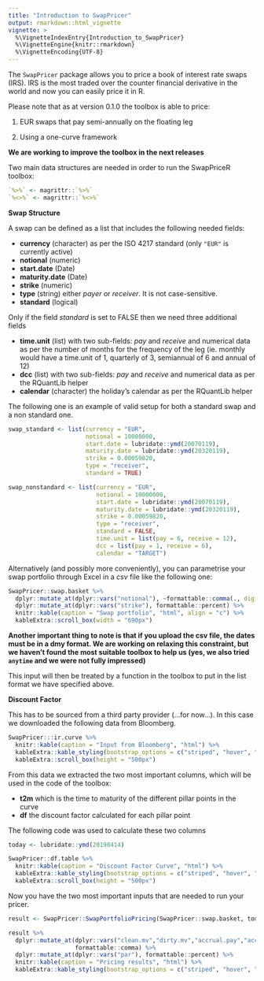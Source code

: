 ```yaml
---
title: "Introduction to SwapPricer"
output: rmarkdown::html_vignette
vignette: >
  %\VignetteIndexEntry{Introduction_to_SwapPricer}
  %\VignetteEngine{knitr::rmarkdown}
  %\VignetteEncoding{UTF-8}
---
```

The `SwapPricer` package allows you to price a book of interest rate swaps (IRS).
IRS is the most traded over the counter financial derivative in the world and now
you can easily price it in R.  

Please note that as at version 0.1.0 the toolbox is able to price:

1) EUR swaps that pay semi-annually on the floating leg

2) Using a one-curve framework

**We are working to improve the toolbox in the next releases**

Two main data structures are needed in order to run the SwapPriceR toolbox:

```r
`%>%` <- magrittr::`%>%`
`%<>%` <- magrittr::`%<>%`
```

**Swap Structure**

A swap can be defined as a list that includes the following needed fields:

* **currency** (character) as per the ISO 4217 standard (only `"EUR"` is currently active)
* **notional** (numeric)
* **start.date** (Date)
* **maturity.date** (Date)
* **strike** (numeric)
* **type** (string) either *payer* or *receiver*. It is not case-sensitive.
* **standard** (logical) 

Only if the field *standard* is set to FALSE then we need three additional fields

* **time.unit** (list) with two sub-fields: *pay* and *receive* and numerical data as per the number of months for the frequency of the leg (ie. monthly would have a time.unit of 1, quarterly of 3, semiannual of 6 and annual of 12)
* **dcc** (list) with two sub-fields: *pay* and *receive* and numerical data as per the RQuantLib helper
* **calendar** (character) the holiday's calendar as per the RQuantLib helper

The following one is an example of valid setup for both a standard swap and a non standard one.

```r
swap_standard <- list(currency = "EUR",
                      notional = 10000000,
                      start.date = lubridate::ymd(20070119),
                      maturity.date = lubridate::ymd(20320119),
                      strike = 0.00059820,
                      type = "receiver",
                      standard = TRUE)

swap_nonstandard <- list(currency = "EUR",
                         notional = 10000000,
                         start.date = lubridate::ymd(20070119),
                         maturity.date = lubridate::ymd(20320119),
                         strike = 0.00059820,
                         type = "receiver",
                         standard = FALSE,
                         time.unit = list(pay = 6, receive = 12),
                         dcc = list(pay = 1, receive = 6),
                         calendar = "TARGET")
```

Alternatively (and possibly more conveniently), you can parametrise your swap 
portfolio through Excel in a *csv* file like the following one:

```r
SwapPricer::swap.basket %>% 
  dplyr::mutate_at(dplyr::vars("notional"), ~formattable::comma(., digits = 0)) %>%
  dplyr::mutate_at(dplyr::vars("strike"), formattable::percent) %>% 
  knitr::kable(caption = "Swap portfolio", "html", align = "c") %>% 
  kableExtra::scroll_box(width = "690px")
```

**Another important thing to note is that if you upload the csv file, the dates
must be in a dmy format. We are working on relaxing this constraint, but we 
haven't found the most suitable toolbox to help us (yes, we also tried `anytime`
and we were not fully impressed)**

This input will then be treated by a function in the toolbox to put in the list
format we have specified above.

**Discount Factor**

This has to be sourced from a third party provider (...for now...). 
In this case we downloaded the following data from Bloomberg.

```r
SwapPricer:::ir.curve %>% 
  knitr::kable(caption = "Input from Bloomberg", "html") %>% 
  kableExtra::kable_styling(bootstrap_options = c("striped", "hover", "condensed", "responsive")) %>% 
  kableExtra::scroll_box(height = "500px")
```

From this data we extracted the two most important columns, which will be used in the code of the toolbox:

* **t2m** which is the time to maturity of the different pillar points in the curve
* **df** the discount factor calculated for each pillar point

The following code was used to calculate these two columns

```r
today <- lubridate::ymd(20190414)

SwapPricer::df.table %>% 
  knitr::kable(caption = "Discount Factor Curve", "html") %>% 
  kableExtra::kable_styling(bootstrap_options = c("striped", "hover", "condensed", "responsive")) %>% 
  kableExtra::scroll_box(height = "500px")
```
Now you have the two most important inputs that are needed to run your pricer.

```r
result <- SwapPricer::SwapPortfolioPricing(SwapPricer::swap.basket, today, SwapPricer::df.table) 
```

```r
result %>% 
  dplyr::mutate_at(dplyr::vars("clean.mv","dirty.mv","accrual.pay","accrual.receive","pv01"),
                   formattable::comma) %>%
  dplyr::mutate_at(dplyr::vars("par"), formattable::percent) %>%
  knitr::kable(caption = "Pricing results", "html") %>%
  kableExtra::kable_styling(bootstrap_options = c("striped", "hover", "condensed","responsive"))
```

